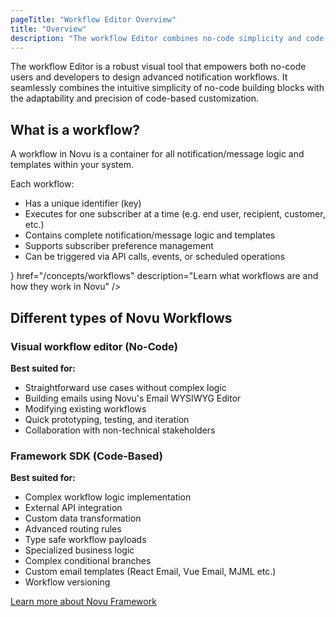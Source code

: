 ```yaml
---
pageTitle: "Workflow Editor Overview"
title: "Overview"
description: "The workflow Editor combines no-code simplicity and code-based flexibility, enabling users to design and manage advanced notification workflows tailored to their needs."
---
```


The workflow Editor is a robust visual tool that empowers both no-code users and developers to design advanced notification workflows.
It seamlessly combines the intuitive simplicity of no-code building blocks with the adaptability and precision of code-based customization.

## What is a workflow?

A workflow in Novu is a container for all notification/message logic and templates within your system. 

Each workflow:

- Has a unique identifier (key)
- Executes for one subscriber at a time (e.g. end user, recipient, customer, etc.)
- Contains complete notification/message logic and templates
- Supports subscriber preference management
- Can be triggered via API calls, events, or scheduled operations

<Cards>
  <Card
    title="Workflows"
    icon={<ArrowRightIcon className="h-4 w-4" />}
    href="/concepts/workflows"
    description="Learn what workflows are and how they work in Novu"
  />
</Cards>

## Different types of Novu Workflows

### Visual workflow editor (No-Code)

**Best suited for:**

- Straightforward use cases without complex logic
- Building emails using Novu's Email WYSIWYG Editor
- Modifying existing workflows
- Quick prototyping, testing, and iteration
- Collaboration with non-technical stakeholders

### Framework SDK (Code-Based)

**Best suited for:**

- Complex workflow logic implementation
- External API integration
- Custom data transformation
- Advanced routing rules
- Type safe workflow payloads
- Specialized business logic
- Complex conditional branches
- Custom email templates (React Email, Vue Email, MJML etc.)
- Workflow versioning

[Learn more about Novu Framework](/framework/overview)